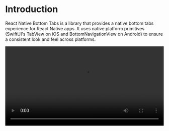 # Introduction

React Native Bottom Tabs is a library that provides a native bottom tabs experience for React Native apps. It uses native platform primitives (SwiftUI's TabView on iOS and BottomNavigationView on Android) to ensure a consistent look and feel across platforms.

<video controls width="100%" src='https://github.com/user-attachments/assets/31234109-187f-4cf4-ab40-a975b4469157' />

## Supported Platforms
- iOS
- Android
- visionOS
- tvOS
- macOS

